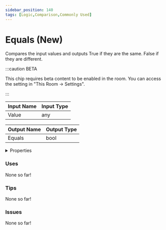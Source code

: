 ```yaml
---
sidebar_position: 140
tags: [Logic,Comparison,Commonly Used]
---
```


# Equals (New)

Compares the input values and outputs True if they are the same. False if they are different.

:::caution BETA

This chip requires beta content to be enabled in the room. You can access the setting in "This Room -> Settings".

:::


<EsbSvg />

| Input Name | Input Type |
|-----------|-----------|
| Value | any |

| Output Name | Output Type |
|-----------|-----------|
| Equals | bool |


<details>
  <summary>Properties</summary>
  <div>
    <div>
    <table>
      <thead>
        <tr>
          <th>Is beta required?</th>
          <th>✅</th>
        </tr>
        <tr>
          <th>Is this chip a trolling risk?</th>
          <th>❌</th>
        </tr>
        <tr>
          <th>Chip UUID</th>
          <th>e1f1b65e-8d82-47af-8637-ae2d0afa431f</th>
        </tr>
      </thead>
    </table>
    </div>
  </div>
</details>

### Uses

None so far!

### Tips

None so far!

### Issues

None so far!